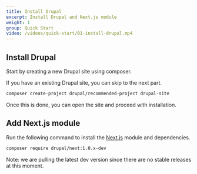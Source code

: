 ```yaml
---
title: Install Drupal
excerpt: Install Drupal and Next.js module
weight: 1
group: Quick Start
video: /videos/quick-start/01-install-drupal.mp4
---
```


## Install Drupal

Start by creating a new Drupal site using composer.

If you have an existing Drupal site, you can skip to the next part.

```sh
composer create-project drupal/recommended-project drupal-site
```

Once this is done, you can open the site and proceed with installation.

## Add Next.js module

Run the following command to install the [Next.js](https://drupal.org/project/next) module and dependencies.

```sh
composer require drupal/next:1.0.x-dev
```

<Callout>

Note: we are pulling the latest dev version since there are no stable releases at this moment.

</Callout>
